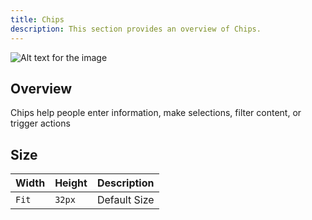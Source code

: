 ```yaml
---
title: Chips
description: This section provides an overview of Chips.
---
```


![Alt text for the image](https://gitlab.com/unaivan/assets/-/raw/master/energeek/design/mobile/chips.webp)

## Overview

Chips help people enter information, make selections, filter content, or trigger actions

## Size

| Width    | Height   | Description                          |
| ------------ | ------ | ------------------------------------ |
| `Fit`  | `32px` | Default Size       |